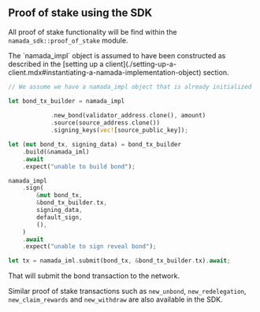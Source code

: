 
## Proof of stake using the SDK

All proof of stake functionality will be find within the `namada_sdk::proof_of_stake` module.

<Callout type="info">
The `namada_impl` object is assumed to have been constructed as described in the [setting up a client](./setting-up-a-client.mdx#instantiating-a-namada-implementation-object) section.
</Callout>

```rust 
// We assume we have a namada_impl object that is already initialized

let bond_tx_builder = namada_impl
            
            .new_bond(validator_address.clone(), amount)
            .source(source_address.clone())
            .signing_keys(vec![source_public_key]);

let (mut bond_tx, signing_data) = bond_tx_builder
    .build(&namada_iml)
    .await
    .expect("unable to build bond");

namada_impl
    .sign(
        &mut bond_tx,
        &bond_tx_builder.tx,
        signing_data,
        default_sign,
        (),
    )
    .await
    .expect("unable to sign reveal bond");

let tx = namada_iml.submit(bond_tx, &bond_tx_builder.tx).await;
```

That will submit the bond transaction to the network.

Similar proof of stake transactions such as `new_unbond`, `new_redelegation`, `new_claim_rewards` and `new_withdraw` are also available in the SDK.

